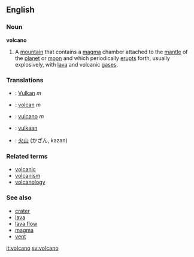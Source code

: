 ==English== 
===Noun===
'''volcano'''

#A [[mountain]] that contains a [[magma]] chamber attached to the [[mantle]] of the [[planet]] or [[moon]] and which periodically [[erupt]]s forth, usually explosively, with [[lava]] and volcanic [[gas]]es.

===Translations===
*{{de}}: [[Vulkan]] ''m''
*{{fr}}: [[volcan]] ''m''
*{{it}}: [[vulcano]] ''m''
*{{nl}}: [[vulkaan]]
*{{ja}}: [[火山]] (かざん, kazan)

===Related terms===
*[[volcanic]]
*[[volcanism]]
*[[volcanology]]

===See also===
*[[crater]]
*[[lava]]
*[[lava flow]]
*[[magma]]
*[[vent]]

[[it:volcano]]
[[sv:volcano]]